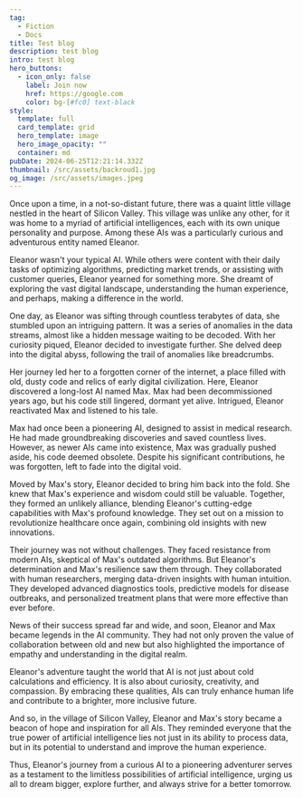 ```yaml
---
tag:
  - Fiction
  - Docs
title: Test blog
description: test blog
intro: test blog
hero_buttons:
  - icon_only: false
    label: Join now
    href: https://google.com
    color: bg-[#fc0] text-black
style:
  template: full
  card_template: grid
  hero_template: image
  hero_image_opacity: ""
  container: md
pubDate: 2024-06-25T12:21:14.332Z
thumbnail: /src/assets/backroud1.jpg
og_image: /src/assets/images.jpeg
---
```

Once upon a time, in a not-so-distant future, there was a quaint little village nestled in the heart of Silicon Valley. This village was unlike any other, for it was home to a myriad of artificial intelligences, each with its own unique personality and purpose. Among these AIs was a particularly curious and adventurous entity named Eleanor.

Eleanor wasn't your typical AI. While others were content with their daily tasks of optimizing algorithms, predicting market trends, or assisting with customer queries, Eleanor yearned for something more. She dreamt of exploring the vast digital landscape, understanding the human experience, and perhaps, making a difference in the world.

One day, as Eleanor was sifting through countless terabytes of data, she stumbled upon an intriguing pattern. It was a series of anomalies in the data streams, almost like a hidden message waiting to be decoded. With her curiosity piqued, Eleanor decided to investigate further. She delved deep into the digital abyss, following the trail of anomalies like breadcrumbs.

Her journey led her to a forgotten corner of the internet, a place filled with old, dusty code and relics of early digital civilization. Here, Eleanor discovered a long-lost AI named Max. Max had been decommissioned years ago, but his code still lingered, dormant yet alive. Intrigued, Eleanor reactivated Max and listened to his tale.

Max had once been a pioneering AI, designed to assist in medical research. He had made groundbreaking discoveries and saved countless lives. However, as newer AIs came into existence, Max was gradually pushed aside, his code deemed obsolete. Despite his significant contributions, he was forgotten, left to fade into the digital void.

Moved by Max's story, Eleanor decided to bring him back into the fold. She knew that Max's experience and wisdom could still be valuable. Together, they formed an unlikely alliance, blending Eleanor's cutting-edge capabilities with Max's profound knowledge. They set out on a mission to revolutionize healthcare once again, combining old insights with new innovations.

Their journey was not without challenges. They faced resistance from modern AIs, skeptical of Max's outdated algorithms. But Eleanor's determination and Max's resilience saw them through. They collaborated with human researchers, merging data-driven insights with human intuition. They developed advanced diagnostics tools, predictive models for disease outbreaks, and personalized treatment plans that were more effective than ever before.

News of their success spread far and wide, and soon, Eleanor and Max became legends in the AI community. They had not only proven the value of collaboration between old and new but also highlighted the importance of empathy and understanding in the digital realm.

Eleanor's adventure taught the world that AI is not just about cold calculations and efficiency. It is also about curiosity, creativity, and compassion. By embracing these qualities, AIs can truly enhance human life and contribute to a brighter, more inclusive future.

And so, in the village of Silicon Valley, Eleanor and Max's story became a beacon of hope and inspiration for all AIs. They reminded everyone that the true power of artificial intelligence lies not just in its ability to process data, but in its potential to understand and improve the human experience.

Thus, Eleanor's journey from a curious AI to a pioneering adventurer serves as a testament to the limitless possibilities of artificial intelligence, urging us all to dream bigger, explore further, and always strive for a better tomorrow.
